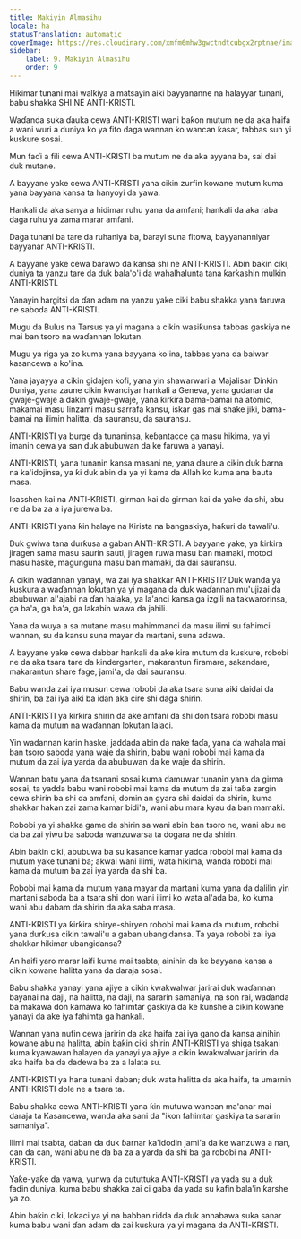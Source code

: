 ```yaml
---
title: Makiyin Almasihu
locale: ha
statusTranslation: automatic
coverImage: https://res.cloudinary.com/xmfm6mhw3gwctndtcubgx2rptnae/image/upload/v1741354419/small_cover_la_gran_rebelion_28716e29d2.webp
sidebar:
    label: 9. Makiyin Almasihu
    order: 9
---
```

Hikimar tunani mai walƙiya a matsayin aiki bayyananne na halayyar tunani, babu shakka SHI NE ANTI-KRISTI.

Waɗanda suka ɗauka cewa ANTI-KRISTI wani baƙon mutum ne da aka haifa a wani wuri a duniya ko ya fito daga wannan ko wancan ƙasar, tabbas sun yi kuskure sosai.

Mun faɗi a fili cewa ANTI-KRISTI ba mutum ne da aka ayyana ba, sai dai duk mutane.

A bayyane yake cewa ANTI-KRISTI yana cikin zurfin kowane mutum kuma yana bayyana kansa ta hanyoyi da yawa.

Hankali da aka sanya a hidimar ruhu yana da amfani; hankali da aka raba daga ruhu ya zama marar amfani.

Daga tunani ba tare da ruhaniya ba, barayi suna fitowa, bayyananniyar bayyanar ANTI-KRISTI.

A bayyane yake cewa ɓarawo da kansa shi ne ANTI-KRISTI. Abin baƙin ciki, duniya ta yanzu tare da duk bala'o'i da wahalhalunta tana ƙarƙashin mulkin ANTI-KRISTI.

Yanayin hargitsi da ɗan adam na yanzu yake ciki babu shakka yana faruwa ne saboda ANTI-KRISTI.

Mugu da Bulus na Tarsus ya yi magana a cikin wasiƙunsa tabbas gaskiya ne mai ban tsoro na waɗannan lokutan.

Mugu ya riga ya zo kuma yana bayyana ko'ina, tabbas yana da baiwar kasancewa a ko'ina.

Yana jayayya a cikin gidajen kofi, yana yin shawarwari a Majalisar Ɗinkin Duniya, yana zaune cikin kwanciyar hankali a Geneva, yana gudanar da gwaje-gwaje a dakin gwaje-gwaje, yana ƙirƙira bama-bamai na atomic, makamai masu linzami masu sarrafa kansu, iskar gas mai shake jiki, bama-bamai na ilimin halitta, da sauransu, da sauransu.

ANTI-KRISTI ya burge da tunaninsa, keɓantacce ga masu hikima, ya yi imanin cewa ya san duk abubuwan da ke faruwa a yanayi.

ANTI-KRISTI, yana tunanin kansa masani ne, yana daure a cikin duk ɓarna na ka'idojinsa, ya ƙi duk abin da ya yi kama da Allah ko kuma ana bauta masa.

Isasshen kai na ANTI-KRISTI, girman kai da girman kai da yake da shi, abu ne da ba za a iya jurewa ba.

ANTI-KRISTI yana ƙin halaye na Kirista na bangaskiya, haƙuri da tawali'u.

Duk gwiwa tana durƙusa a gaban ANTI-KRISTI. A bayyane yake, ya ƙirƙira jiragen sama masu saurin sauti, jiragen ruwa masu ban mamaki, motoci masu haske, magunguna masu ban mamaki, da dai sauransu.

A cikin waɗannan yanayi, wa zai iya shakkar ANTI-KRISTI? Duk wanda ya kuskura a waɗannan lokutan ya yi magana da duk waɗannan mu'ujizai da abubuwan al'ajabi na ɗan halaka, ya la'anci kansa ga izgili na takwarorinsa, ga ba'a, ga ba'a, ga lakabin wawa da jahili.

Yana da wuya a sa mutane masu mahimmanci da masu ilimi su fahimci wannan, su da kansu suna mayar da martani, suna adawa.

A bayyane yake cewa dabbar hankali da ake kira mutum da kuskure, robobi ne da aka tsara tare da kindergarten, makarantun firamare, sakandare, makarantun share fage, jami'a, da dai sauransu.

Babu wanda zai iya musun cewa robobi da aka tsara suna aiki daidai da shirin, ba zai iya aiki ba idan aka cire shi daga shirin.

ANTI-KRISTI ya ƙirƙira shirin da ake amfani da shi don tsara robobi masu kama da mutum na waɗannan lokutan lalaci.

Yin waɗannan karin haske, jaddada abin da nake faɗa, yana da wahala mai ban tsoro saboda yana waje da shirin, babu wani robobi mai kama da mutum da zai iya yarda da abubuwan da ke waje da shirin.

Wannan batu yana da tsanani sosai kuma damuwar tunanin yana da girma sosai, ta yadda babu wani robobi mai kama da mutum da zai taɓa zargin cewa shirin ba shi da amfani, domin an gyara shi daidai da shirin, kuma shakkar hakan zai zama kamar bidi'a, wani abu mara kyau da ban mamaki.

Robobi ya yi shakka game da shirin sa wani abin ban tsoro ne, wani abu ne da ba zai yiwu ba saboda wanzuwarsa ta dogara ne da shirin.

Abin baƙin ciki, abubuwa ba su kasance kamar yadda robobi mai kama da mutum yake tunani ba; akwai wani ilimi, wata hikima, wanda robobi mai kama da mutum ba zai iya yarda da shi ba.

Robobi mai kama da mutum yana mayar da martani kuma yana da dalilin yin martani saboda ba a tsara shi don wani ilimi ko wata al'ada ba, ko kuma wani abu dabam da shirin da aka saba masa.

ANTI-KRISTI ya ƙirƙira shirye-shiryen robobi mai kama da mutum, robobi yana durƙusa cikin tawali'u a gaban ubangidansa. Ta yaya robobi zai iya shakkar hikimar ubangidansa?

An haifi yaro marar laifi kuma mai tsabta; ainihin da ke bayyana kansa a cikin kowane halitta yana da daraja sosai.

Babu shakka yanayi yana ajiye a cikin kwakwalwar jarirai duk waɗannan bayanai na daji, na halitta, na daji, na sararin samaniya, na son rai, waɗanda ba makawa don kamawa ko fahimtar gaskiya da ke ƙunshe a cikin kowane yanayi da ake iya fahimta ga hankali.

Wannan yana nufin cewa jaririn da aka haifa zai iya gano da kansa ainihin kowane abu na halitta, abin baƙin ciki shirin ANTI-KRISTI ya shiga tsakani kuma kyawawan halayen da yanayi ya ajiye a cikin kwakwalwar jaririn da aka haifa ba da daɗewa ba za a lalata su.

ANTI-KRISTI ya hana tunani daban; duk wata halitta da aka haifa, ta umarnin ANTI-KRISTI dole ne a tsara ta.

Babu shakka cewa ANTI-KRISTI yana ƙin mutuwa wancan ma'anar mai daraja ta Kasancewa, wanda aka sani da "ikon fahimtar gaskiya ta sararin samaniya".

Ilimi mai tsabta, daban da duk ɓarnar ka'idodin jami'a da ke wanzuwa a nan, can da can, wani abu ne da ba za a yarda da shi ba ga robobi na ANTI-KRISTI.

Yaƙe-yaƙe da yawa, yunwa da cututtuka ANTI-KRISTI ya yada su a duk faɗin duniya, kuma babu shakka zai ci gaba da yada su kafin bala'in ƙarshe ya zo.

Abin baƙin ciki, lokaci ya yi na babban ridda da duk annabawa suka sanar kuma babu wani ɗan adam da zai kuskura ya yi magana da ANTI-KRISTI.

